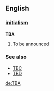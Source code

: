 ==English==

{{rfc}}

===[[initialism]]===
'''TBA'''
# To be announced

===See also===
*[[TBC]]
*[[TBD]]

[[de:TBA]]